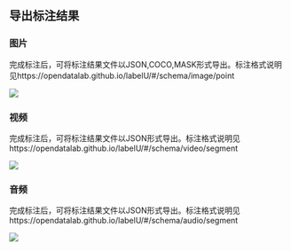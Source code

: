 
## 导出标注结果

### 图片

完成标注后，可将标注结果文件以JSON,COCO,MASK形式导出。标注格式说明见https://opendatalab.github.io/labelU/#/schema/image/point

<img src={imageUrl} />

### 视频

完成标注后，可将标注结果文件以JSON形式导出。标注格式说明见https://opendatalab.github.io/labelU/#/schema/video/segment

<img src={video} />

### 音频

完成标注后，可将标注结果文件以JSON形式导出。标注格式说明见https://opendatalab.github.io/labelU/#/schema/audio/segment

<img src={audio} />
